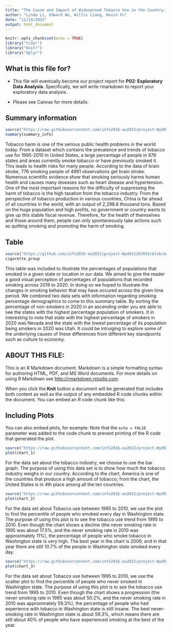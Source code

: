 ```yaml
---
title: "The Cause and Impact of Widespread Tobacco Use in the Country: Project Proposal"
author: "Linda Li, Edward Wu, Willis Liang, Kevin Fu"
date: "11/14/2022"
output: html_document
---
```


```r
knitr::opts_chunk$set(echo = TRUE)
library("tidyr")
library("knitr")
library("dplyr")
```

## What is this file for?

* This file will eventually become our project report for **P02: Exploratory Data Analysis**. Specifically, we will write rmarkdown to report your exploratory data analysis.

* Please see Canvas for more details.

## Summary information
```r
source("https://raw.githubusercontent.com/info201b-au2022/project-Wyd912263554/main/source/Summary.R")
summary(summary_info)
```

Tobacco harm is one of the serious public health problems in the world today. From a dataset which contains the prevalence and trends of tobacco use for 1995-2010 In United States, a large percentage of people in 876 states and areas currently smoke tobacco or have previously smoked it. This leads to health risks for many people. According to the data of brain stroke, 776 smoking people of 4981 observations get brain stroke. Numerous scientific evidence show that smoking seriously harms human health and causes many diseases such as heart disease and hypertension. One of the most important reasons for the difficulty of suppressing the harm of tobacco is the high taxation from the tobacco industry. From the perspective of tobacco production in various countries, China is far ahead of all countries in the world, with an output of 2,298.8 thousand tons. Based on the huge population and high profits, no government or country wants to give up this stable fiscal revenue. Therefore, for the health of themselves and those around them, people can only spontaneously take actions such as quitting smoking and promoting the harm of smoking.

## Table
```r
source("https://github.com/info201b-au2022/project-Wyd912263554/blob/main/source/Table.R")
cigarette_group
```

This table was included to illustrate the percentages of populations that smoked in a given state or location in our data. We aimed to give the reader a good  visual perception of percentages of populations that recorded smoking across 2019 to 2020. In doing so we hoped to illustrate the changes in smoking behavior that may have occured across the given time period. We combined two data sets with information regarding smoking percentage demographics to come to this summary table. By sorting the percentage of non-smokers in 2020 in an ascending order you are able to see the states with the highest percentage population of smokers. It in interesting to note that state
with the highest percentage of smokers in 2020 was Nevada and the state with the lowest percentage
of its population being smokers in 2020 was Utah. It could be intruiging to explore some of the 
underlying causes of these differences from different key standpoints such as culture to economy.

## ABOUT THIS FILE: 

This is an R Markdown document. Markdown is a simple formatting syntax for authoring HTML, PDF, and MS Word documents. For more details on using R Markdown see <http://rmarkdown.rstudio.com>.

When you click the **Knit** button a document will be generated that includes both content as well as the output of any embedded R code chunks within the document. You can embed an R code chunk like this:


## Including Plots

You can also embed plots, for example: Note that the `echo = FALSE` parameter was added to the code chunk to prevent printing of the R code that generated the plot.

```r
source("https://raw.githubusercontent.com/info201b-au2022/project-Wyd912263554/main/source/Chart%201.R")
plot(chart_1)
```

For the data set about the tobacco industry, we choose to use the bar graph. The purpose of using this data set is to show how much the tobacco industry weighs in our country. According to the chart, America is one of the countries that produce a high amount of tobacco; from the chart, the United States is in 4th place among all the ten countries. 

```r
source("https://raw.githubusercontent.com/info201b-au2022/project-Wyd912263554/main/source/Chart%202.R")
plot(chart_2)
```

For the data set about Tobacco use between 1995 to 2010, we use the plot to find the percentile of people who smoked every day in Washington state. The purpose of using this plot is to see the tobacco use trend from 1995 to 2010. Even though the chart shows a decline (the never smoking rate in 1995 was about 17.5%, and the never smoking rate in 2010 was approximately 11%), the percentage of people who smoke tobacco in Washington state is very high. The best year in the chart is 2009, and in that year there are still 10.7% of the people in Washington state smoked every day.

```r
source("https://raw.githubusercontent.com/info201b-au2022/project-Wyd912263554/main/source/Chart%203.R")
plot(chart_3)
```

For the data set about Tobacco use between 1995 to 2010, we use the scatter plot to find the percentile of people who never smoked in Washington state. The purpose of using this plot is to see the tobacco use trend from 1995 to 2010. Even though the chart shows a progression (the never smoking rate in 1995 was about 50.2%, and the never smoking rate in 2010 was approximately 59.3%), the percentage of people who had experience with tobacco in Washington state is still insane. The best never-smoking rate in Washington state is about 59.3%, which means there are still about 40% of people who have experienced smoking at the best of the year. 
